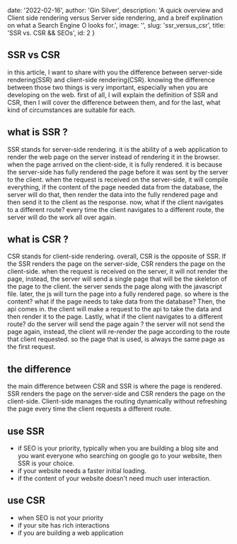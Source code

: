   date: '2022-02-16',
  author: 'Gin Silver',
  description: 'A quick overview and Client side rendering versus Server side rendering, and a breif explination on what a Search Engine O looks for.',
  image: '',
  slug: 'ssr_versus_csr',
  title: 'SSR vs. CSR && SEOs',
  id: 2
}

## SSR vs CSR

in this article, I want to share with you the difference between server-side rendering(SSR) and client-side rendering(CSR). knowing the difference between those two things is very important, especially when you are developing on the web. first of all, I will explain the definition of SSR and CSR, then I will cover the difference between them, and for the last, what kind of circumstances are suitable for each.

## what is SSR ?

SSR stands for server-side rendering. it is the ability of a web application to render the web page on the server instead of rendering it in the browser. when the page arrived on the client-side, it is fully rendered. it is because the server-side has fully rendered the page before it was sent by the server to the client. when the request is received on the server-side, it will compile everything, if the content of the page needed data from the database, the server will do that, then render the data into the fully rendered page and then send it to the client as the response. now, what if the client navigates to a different route? every time the client navigates to a different route, the server will do the work all over again.

## what is CSR ?

CSR stands for client-side rendering. overall, CSR is the opposite of SSR. If the SSR renders the page on the server-side, CSR renders the page on the client-side. when the request is received on the server, it will not render the page, instead, the server will send a single page that will be the skeleton of the page to the client. the server sends the page along with the javascript file. later, the js will turn the page into a fully rendered page. so where is the content? what if the page needs to take data from the database? Then, the api comes in. the client will make a request to the api to take the data and then render it to the page. Lastly, what if the client navigates to a different route? do the server will send the page again ? the server will not send the page again, instead, the client will re-render the page according to the route that client requested. so the page that is used, is always the same page as the first request.

## the difference

the main difference between CSR and SSR is where the page is rendered. SSR renders the page on the server-side and CSR renders the page on the client-side. Client-side manages the routing dynamically without refreshing the page every time the client requests a different route.

## use SSR

- if SEO is your priority, typically when you are building a blog site and you want everyone who searching on google go to your website, then SSR is your choice.
- if your website needs a faster initial loading.
- if the content of your website doesn't need much user interaction.

## use CSR

- when SEO is not your priority
- if your site has rich interactions
- if you are building a web application